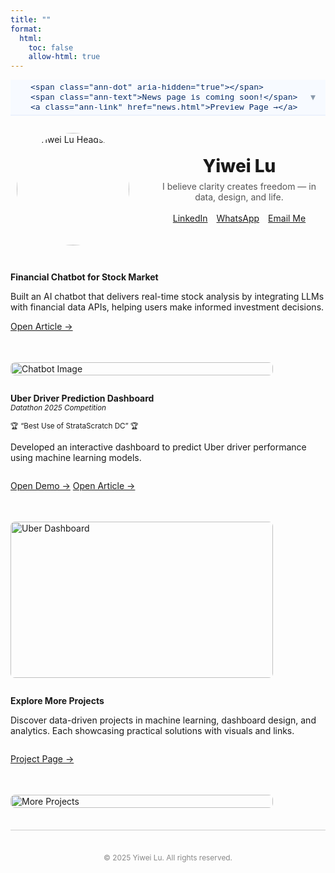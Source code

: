 ```yaml
---
title: ""
format:
  html: 
    toc: false
    allow-html: true
---
```


<!-- Thin announcement strip (sticks under navbar) -->
<div class="ann-strip" role="status" aria-live="polite">
  <div class="ann-inner">
    <span class="ann-dot" aria-hidden="true"></span>
    <span class="ann-text">News page is coming soon!</span>
    <a class="ann-link" href="news.html">Preview Page →</a>
  </div>
  <button class="ann-toggle" aria-label="Collapse announcement" title="Collapse">▾</button>
</div>

<!-- Reopen tab (appears when collapsed) -->
<button class="ann-tab" aria-label="Show announcement" hidden>📣 News</button>

<style>
/* ===== thin strip ===== */
.ann-strip{
  /* 放在导航栏正下方：把这一块紧贴导航，无额外大间距 */
  margin: 6px 0 14px;
  padding: .38rem .75rem;
  display:flex; align-items:center; justify-content:center; gap:.8rem;
  background:#f7faff;
  border-bottom:1px solid #e6eefc;
  box-shadow: 0 1px 0 rgba(13,110,253,.04);
  color:#0b2e66;
  font:500 .95rem/1.25 system-ui,-apple-system,"Segoe UI",Roboto,"Helvetica Neue",Arial,sans-serif;
  overflow:hidden;              /* 为动画裁剪 */
  max-height: 44px;             /* 展开高度 */
  transition: max-height .28s ease, opacity .28s ease;
  opacity:1;
  position:relative;
  z-index: 5;
}
.ann-inner{display:flex; align-items:center; gap:.6rem;}
.ann-dot{width:.5rem;height:.5rem;border-radius:50%;background:#0d6efd;box-shadow:0 0 0 4px rgba(13,110,253,.12)}
.ann-link{font-weight:600;text-decoration:none;border-bottom:1px dashed #7aa4ff}
.ann-link:hover{border-bottom-color:transparent}

/* 收起时的样式（通过 JS 加 .is-collapsed） */
.ann-strip.is-collapsed{max-height:0; opacity:0; border-bottom-color:transparent; margin-bottom:0}

/* 右侧收缩按钮（小三角） */
.ann-toggle{
  position:absolute; right:10px; top:50%; transform:translateY(-50%);
  border:0; background:transparent; cursor:pointer;
  font-size:1rem; line-height:1; color:#5c728a; opacity:.7;
}
.ann-toggle:hover{opacity:1}

/* 重新打开的小标签（贴近右上角，和导航接近） */
.ann-tab{
  position: sticky; top: 8px; /* 导航栏下方“钉住” */
  margin-left: auto; float: right;
  padding:.3rem .55rem; border-radius:999px; border:1px solid #e0e8ff;
  background:#f6f9ff; color:#0b2e66;
  font:600 .88rem/1 system-ui,-apple-system,"Segoe UI",Roboto,"Helvetica Neue",Arial,sans-serif;
  box-shadow:0 6px 18px rgba(13,110,253,.12);
}
.ann-tab:hover{background:#ffffff}

/* 暗色自适配（可选） */
@media (prefers-color-scheme: dark){
  .ann-strip{background:#0f2340;border-bottom-color:#213a66;color:#d7e6ff;box-shadow:none}
  .ann-link{border-bottom-color:#5b86ff}
  .ann-toggle{color:#b8c9ff}
  .ann-tab{background:#0f2340;color:#d7e6ff;border-color:#2b4875}
}

/* 小屏收紧 */
@media (max-width:640px){
  .ann-strip{padding:.32rem .6rem; gap:.6rem}
  .ann-inner{gap:.5rem}
}
</style>

<script>
(function(){
  const KEY='ann_strip_collapsed_v1'; // 记忆是否收起
  const strip = document.querySelector('.ann-strip');
  const toggleBtn = strip.querySelector('.ann-toggle');
  const tab = document.querySelector('.ann-tab');

  function collapse(persist=true){
    strip.classList.add('is-collapsed');
    tab.hidden = false;
    persist && localStorage.setItem(KEY,'1');
  }
  function expand(persist=true){
    strip.classList.remove('is-collapsed');
    tab.hidden = true;
    persist && localStorage.setItem(KEY,'0');
  }

  // 初始状态（支持 ?showAnn=1 强制展开）
  const forceShow = new URLSearchParams(location.search).get('showAnn')==='1';
  const saved = localStorage.getItem(KEY);
  if (forceShow || saved !== '1'){ expand(false); } else { collapse(false); }

  // 按钮交互
  toggleBtn.addEventListener('click', ()=> collapse(true));
  tab.addEventListener('click', ()=> expand(true));
})();
</script>


```{=html}
<!-- Profile Section -->
<div style="display:flex; flex-wrap:wrap; align-items:center; gap:2em; max-width:900px; margin:2em auto;">
  <!-- Avatar -->
  <div class="avatar-wrapper" style="flex:0 0 200px; text-align:center;">
    <a href="about.html" title="About Me">
      <img src="images/Headshot.jpg" alt="Yiwei Lu Headshot" class="avatar" style="border-radius:50%; width:180px; height:auto;">
    </a>
  </div>

  <!-- Right Side: Name + Motto + Buttons -->
  <div style="flex:1; text-align:center;">
    <span class="name" data-text="Yiwei Lu" style="font-size:2.0em; font-weight:800;">Yiwei Lu</span><br>
    <span class="motto" style="display:block; margin:0.5em 0 1.2em; color:#555;">
      I believe clarity creates freedom — in data, design, and life.
    </span>

    <!-- Buttons directly under motto -->
    <div class="connect-container" style="display:flex; flex-wrap:wrap; gap:1em; justify-content:center; margin-top:1em;">
      <a href="https://www.linkedin.com/in/yiwei-lu78" class="btn" target="_blank">
        <i class="bi bi-linkedin"></i> LinkedIn
      </a>
      <a href="https://wa.me/6266736276" class="btn" target="_blank">
        <i class="bi bi-whatsapp"></i> WhatsApp
      </a>
      <a href="mailto:yiweilu36@uci.edu" class="btn">
        <i class="bi bi-envelope"></i> Email Me
      </a>
    </div>
  </div>
</div>
```


::: { .project-card style="display: flex; flex-wrap: wrap; gap: 1.5em; align-items: flex-start;" markdown="1" }

<!-- Left Text -->
<div style="flex: 1;" markdown="1">
**Financial Chatbot for Stock Market**

Built an AI chatbot that delivers real-time stock analysis by integrating LLMs with financial data APIs, helping users make informed investment decisions.

<div style="margin-top: 1em;">
  [Open Article →](https://medium.com/@dylankl_74733/revolutionizing-stock-market-insights-the-financial-chatbot-that-empowers-investors-d1d8197e6c13){.btn}
</div>
</div>

<!-- Right Pic -->
<div style="flex: 0 0 420px;">
  <img src="images/financial-chatbot1.gif"
       alt="Chatbot Image"
       style="width: 100%; height: auto; border-radius: 0.5em;" />
</div>

:::

::: {.project-card}
<div style="display: flex; flex-wrap: wrap; gap: 1.5em; align-items: flex-start;" markdown="1">

<!-- Left Contents -->
<div style="flex: 1;" markdown="1">
**Uber Driver Prediction Dashboard**  
<small><em>Datathon 2025 Competition</em></small>  

<small>🏆 “Best Use of StrataScratch DC” 🏆</small>


Developed an interactive dashboard to predict Uber driver performance using machine learning models.  

<div style="margin-top: 1em; display: flex; gap: 0.8em;">
  <a href="https://syntax3rr0r1.netlify.app/" class="btn" target="_blank">Open Demo →</a>
  <a href="https://devpost.com/software/uber-driver-conversion-analysis" class="btn" target="_blank">Open Article →</a>
</div>
</div>

<!-- Right Pic -->
<div style="flex: 0 0 420px;">
  <img src="images/datathon.jpg"
       alt="Uber Dashboard"
       style="width: 100%; height: 250px; border-radius: 0.5em;" />
</div>

</div>
::: 

::: {.project-card}
<div style="display: flex; flex-wrap: wrap; gap: 1.5em; align-items: flex-start;" markdown="1">

<!-- Left Contents -->
<div style="flex: 1;" markdown="1">
**Explore More Projects**  

Discover data-driven projects in machine learning, dashboard design, and analytics. Each showcasing practical solutions with visuals and links.

<div style="margin-top: 1em; display: flex; gap: 0.8em;">
  <a href="https://lywww88.github.io/projects/project.qmd" class="btn">Project Page →</a>

</div>
</div>

<!-- Right Pic -->
<div style="flex: 0 0 420px;">
  <img src="images/project.jpg"
       alt="More Projects"
       style="width: 100%; height: auto; border-radius: 0.5em;" />
</div>

</div>
:::

<div aria-hidden="true" style="border-top: 1px solid #ccc; margin: 1.5em 0;"></div>

<p style="text-align: center; color: #888; font-size: 0.85em; margin-top: 3em;">
  © 2025 Yiwei Lu. All rights reserved.
</p>
